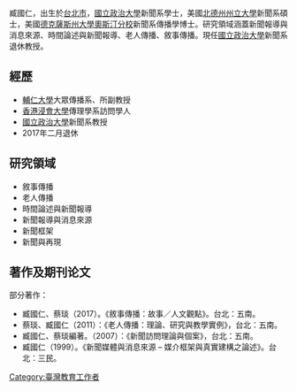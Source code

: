 臧國仁，出生於[[台北市|台北市]]，[[國立政治大學|國立政治大學]]新聞系學士，美國[[北德克薩斯大學|北德州州立大學]]新聞系碩士，美國[[德克薩斯州大學奧斯汀分校|德克薩斯州大學奧斯汀分校]]新聞系傳播學博士。研究領域涵蓋新聞報導與消息來源、時間論述與新聞報導、老人傳播、敘事傳播。現任[[國立政治大學|國立政治大學]]新聞系退休教授。

== 經歷==
*[[輔仁大學|輔仁大學]]大眾傳播系、所副教授
*[[香港浸會大學|香港浸會大學]]傳理學系訪問學人
* [[國立政治大學|國立政治大學]]新聞系教授
*2017年二月退休

==研究領域==
*敘事傳播
*老人傳播
*時間論述與新聞報導
*新聞報導與消息來源
*新聞框架
*新聞與再現

==著作及期刊论文==
部分著作：

*臧國仁、蔡琰（2017）。《敘事傳播：故事／人文觀點》。台北：五南。
*蔡琰、臧國仁（2011）：《老人傳播：理論、研究與教學實例》，台北：五南。
*臧國仁、蔡琰編著。（2007）：《新聞訪問理論與個案》，台北：五南。
*臧國仁（1999）。《新聞媒體與消息來源 – 媒介框架與真實建構之論述》。台北：三民。

[[Category:臺灣教育工作者|Category:臺灣教育工作者]]